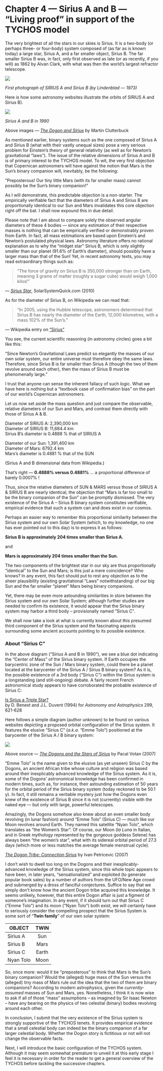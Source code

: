 Chapter 4 — Sirius A and B — “Living proof” in support of the TYCHOS model
==========================================================================

The very brightest of all the stars in our skies is Sirius. It is a two-body (or perhaps three- or four-body) system composed of (as far as is known today) a large star, Sirius A, and a far smaller object, Sirius B. The far smaller Sirius B was, in fact, only first observed as late (or as recently, if you will) as 1862 by Alvan Clark, with what was then the world’s largest refractor telescope.

![](https://www.tychos.info/book_imagery/015_SiriusA_B_Lindenblad1973.jpg)

  

_First photograph of SIRIUS A and Sirius B (by Lindenblad — 1973)_

Here is how some astronomy websites illustrate the orbits of SIRIUS A and Sirius B).

![](https://www.tychos.info/book_imagery/016_siriusAB.gif)

  

_Sirius A and B in 1990_

  

Above images — _[The Dogon and Sirius](https://www.tychos.info/citation/015A_Sirius.htm)_ by Martin Clutterbuck

As mentioned earlier, binary systems such as the one composed of Sirius A and Sirius B (what with their vastly unequal sizes) pose a very serious problem for Einstein’s theory of general relativity (as well as for Newton’s gravitational “laws”). The issue of the relative dimensions of Sirius A and B is of primary interest to the TYCHOS model. To wit, the very first objection that Copernican astronomers will have against the notion that Mars is the Sun’s binary companion will, inevitably, be the following:

“Preposterous! Our tiny little Mars (with its far smaller mass) cannot possibly be the Sun’s binary companion!”

As I will demonstrate, this predictable objection is a non-starter. The empirically verifiable fact that the diameters of Sirius A and Sirius B are proportionally identical to our Sun and Mars invalidates this core objection right off the bat. I shall now expound this in due detail.

Please note that I am about to compare solely the observed angular diameters of these 4 bodies — since any estimation of their respective masses is nothing that can be empirically verified or demonstrably proven from Earth. In fact, all mass estimations are based upon Einstein’s and Newton’s postulated physical laws. Astronomy literature offers no rational explanation as to why the “midget star” Sirius B, which is only slightly smaller than our planet (91.6% of Earth’s diameter), should possibly have a larger mass than that of the Sun! Yet, in recent astronomy texts, you may read extraordinary things such as:

> “The force of gravity on Sirius B is 350,000 stronger than on Earth, meaning 3 grams of matter (roughly a sugar cube) would weigh 1,000 kilos!”

— _[Sirius Star](https://www.tychos.info/citation/016A_Sirius-Star.htm)_, SolarSystemQuick.com (2010)

As for the diameter of Sirius B, on Wikipedia we can read that:

> “In 2005, using the Hubble telescope, astronomers determined that Sirius B has nearly the diameter of the Earth, 12,000 kilometres, with a mass 102% of the Sun’s.”

— Wikipedia entry on [“Sirius”](https://www.tychos.info/citation/_WIKIP-Feb-2017_Sirius.pdf)

You see, the current scientific reasoning (in astronomy circles) goes a bit like this:

“Since Newton’s Gravitational Laws predict so elegantly the masses of our own solar system, our entire universe must therefore obey the same laws. Therefore, since Sirius B is far smaller than Sirius A (though the two of them revolve around each other), then the mass of Sirius B must be phenomenally large.”

I trust that anyone can sense the inherent fallacy of such logic. What we have here is nothing but a “textbook case of confirmation bias” on the part of our world’s Copernican astronomers.

Let us now set aside the mass question and just compare the observable, relative diameters of our Sun and Mars, and contrast them directly with those of Sirius A & B.

Diameter of SIRIUS A: 2,390,000 km  
Diameter of SIRIUS B: 11,684.4 km  
Sirius B’s diameter is 0.4888 % that of SIRIUS A

Diameter of our Sun: 1,391,400 km  
Diameter of Mars: 6792.4 km  
Mars’s diameter is 0.4881 % that of the SUN

(Sirius A and B dimensional data from Wikipedia.)

That’s right — **0.4888% versus 0.4881%** … a proportional difference of barely 0.0007% !

Thus, since the relative diameters of SUN & MARS versus those of SIRIUS A & SIRIUS B are nearly identical, the objection that “Mars is far too small to be the binary companion of the Sun” can be promptly dismissed. The very existence of the Sirius A – Sirius B binary system constitutes verifiable, empirical evidence that such a system can and does exist in our cosmos.

Perhaps an easier way to remember this proportional similarity between the Sirius system and our own Solar System (which, to my knowledge, no one has ever pointed out to this day) is to express it as follows:

**Sirius B is approximately 204 times smaller than Sirius A.**

and

**Mars is approximately 204 times smaller than the Sun.**

The two components of the brightest star in our sky are thus proportionally “identical” to the Sun and Mars; is this just a mere coincidence? Who knows? In any event, this fact should put to rest any objection as to the sheer plausibility (existing gravitational “Laws” notwithstanding) of our big Sun and the far smaller “planet” Mars being binary companions.

Yet, there may be even more astounding similarities in store between the Sirius system and our own Solar System; although further studies are needed to confirm its existence, it would appear that the Sirius binary system may harbor a third body – provisionally named “Sirius C”.

We shall now take a look at what is currently known about this presumed third component of the Sirius system and the fascinating aspects surrounding some ancient accounts pointing to its possible existence.

### About “Sirius C”

In the above diagram (“Sirius A and B in 1990”), we see a blue dot indicating the “Center of Mass” of the Sirius binary system. If Earth occupies the barycentric zone of the Sun / Mars binary system, could there be a planet located at the barycenter of the Sirius A / Sirius B binary system? As it is, the possible existence of a 3rd body (“Sirius C”) within the Sirius system is a longstanding (and still-ongoing) debate. A fairly recent French astronomical study appears to have corroborated the probable existence of Sirius C:  

[Is Sirius a Triple Star?](https://www.tychos.info/citation/017A_Is-Sirius-Triple-Star.pdf)  
by D. Benest and J.L. Duvent (1994) for _Astronomy and Astrophysics_ 299, 621-628

Here follows a simple diagram (author unknown) to be found on various websites depicting a proposed orbital configuration of the Sirius system. It features the elusive “Sirius C” (_a.k.a._ “Emme Tolo”) positioned at the barycenter of the Sirius A / B binary system:

![](https://www.tychos.info/book_imagery/017_Sirius_A_B_and_Emme.jpg)

  

Above source — _[The Dogons and the Stars of Sirius](https://www.tychos.info/citation/017B_Pacal-Dogon.htm)_ by Pacal Votan (2007)

“Emme Tolo” is the name given to the elusive (as yet unseen) Sirius C by the Dogons, an ancient African tribe whose culture and religion was based around their inexplicably advanced knowledge of the Sirius system. As it is, some of the Dogons’ astronomical knowledge has been confirmed in modern times, such as, for instance, their astounding estimation of 50 years for the orbital period of the Sirius binary system (today reckoned to be 50.1 y). In fact, it still remains a veritable mystery just how the Dogons even knew of the existence of Sirius B since it is not (currently) visible with the naked eye — but only with large, powerful telescopes.

Amazingly, the Dogons somehow also knew about an even smaller body revolving (in lunar fashion) around “Emme Tolo” (Sirius C) — much like our Moon revolves around Earth. They named this satellite “Nyan Tolo”, which translates as “the Women’s Star”. Of course, our Moon (_la Luna_ in Italian, and in Greek mythology represented by the gorgeous goddess Selene) has always been “the women’s star”, what with its sidereal orbital period of 27.3 days (which more or less matches the average female menstrual cycle).

_[The Dogon Tribe: Connection Sirius](https://www.tychos.info/citation/017C_Dogon-Sirius.htm)_ by Ivan Petricevic (2007)

I don’t wish to dwell too long on the Dogons and their inexplicably-advanced knowledge of the Sirius system, since this whole topic appears to have been, in later years, “sensationalized” and exploited (to generate popular book sales) by a number of authors from the UFO/New Age crowd and submerged by a dross of fanciful conjectures. Suffice to say that we simply don’t know how the ancient Dogon tribe acquired this knowledge. It seems unlikely, however, that this entire Dogon affair is just a figment of someone’s imagination. In any event, if it should turn out that Sirius C (“Emme Tolo”) and its moon (“Nyan Tolo”) both exist, we will certainly have to seriously consider the compelling prospect that the Sirius System is some sort of “**Twin family**” of our own solar system:

| OBJECT  |      TWIN     |
|----------|:-------------:|
| Sirius A | Sun           |
| Sirius B | Mars          |
| Sirius C | Earth         |
| Nyan Tolo| Moon          |

So, once more: would it be “preposterous” to think that Mars is the Sun’s binary companion? Would the (alleged) huge mass of the Sun versus the (alleged) tiny mass of Mars rule out the idea that the two of them are binary companions? According to modern astrophysics, given the _currently-assumed_ masses of Sun and Mars, yes. Nonetheless, I think it is now wise to ask if all of those “mass” assumptions – as imagined by Sir Isaac Newton – have any bearing on the physics of two celestial (binary) bodies revolving around each other.

In conclusion, I submit that the very existence of the Sirius system is strongly supportive of the TYCHOS tenets. It provides empirical evidence that a small celestial body can indeed be the binary companion of a far larger celestial body. Whether the Dogon story is fictitious or not will not change the observable facts.

Next, I will introduce the basic configuration of the TYCHOS system. Although it may seem somewhat premature to unveil it at this early stage I feel it is necessary in order for the reader to get a general overview of the TYCHOS before tackling the successive chapters.
